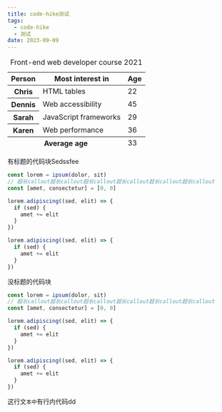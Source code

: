 ```yaml
---
title: code-hike测试
tags:
  - code-hike
  - 测试
date: 2023-09-09
---
```



<table>
  <caption>
    Front-end web developer course 2021
  </caption>
  <thead>
    <tr>
      <th scope="col">Person</th>
      <th scope="col">Most interest in</th>
      <th scope="col">Age</th>
    </tr>
  </thead>
  <tbody>
    <tr>
      <th scope="row">Chris</th>
      <td>HTML tables</td>
      <td>22</td>
    </tr>
    <tr>
      <th scope="row">Dennis</th>
      <td>Web accessibility</td>
      <td>45</td>
    </tr>
    <tr>
      <th scope="row">Sarah</th>
      <td>JavaScript frameworks</td>
      <td>29</td>
    </tr>
    <tr>
      <th scope="row">Karen</th>
      <td>Web performance</td>
      <td>36</td>
    </tr>
  </tbody>
  <tfoot>
    <tr>
      <th scope="row" colspan="2">Average age</th>
      <td>33</td>
    </tr>
  </tfoot>
</table>

<Section title="测试123">

有标题的代码块Sedssfee

```js title="代码 1-1 乱代码" lineNumber
const lorem = ipsum(dolor, sit)
// 超长callout超长callout超长callout超长callout超长callout超长callout
const [amet, consectetur] = [0, 0]

lorem.adipiscing((sed, elit) => {
  if (sed) {
    amet += elit
  }
})

lorem.adipiscing((sed, elit) => {
  if (sed) {
    amet += elit
  }
})
```

没标题的代码块

```js
const lorem = ipsum(dolor, sit)
// 超长callout超长callout超长callout超长callout超长callout超长callout
const [amet, consectetur] = [0, 0]

lorem.adipiscing((sed, elit) => {
  if (sed) {
    amet += elit
  }
})

lorem.adipiscing((sed, elit) => {
  if (sed) {
    amet += elit
  }
})
```

这行文`本中`有行内代码dd

</Section>
